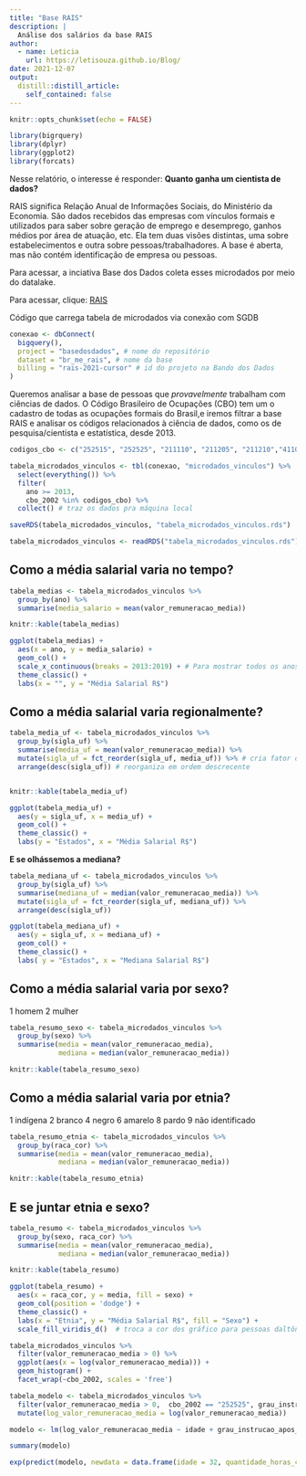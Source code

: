 ```yaml
---
title: "Base RAIS"
description: |
  Análise dos salários da base RAIS
author:
  - name: Leticia
    url: https://letisouza.github.io/Blog/
date: 2021-12-07
output:
  distill::distill_article:
    self_contained: false
---
```


```r
knitr::opts_chunk$set(echo = FALSE)
```

```r
library(bigrquery)
library(dplyr)
library(ggplot2)
library(forcats)
```

Nesse relatório, o interesse é responder: **Quanto ganha um cientista de dados?**

RAIS significa Relação Anual de Informações Sociais, do Ministério da Economia. São dados recebidos das empresas com vínculos formais e utilizados para saber sobre geração de emprego e desemprego, ganhos médios por área de atuação, etc. Ela tem duas visões distintas, uma sobre estabelecimentos e outra sobre pessoas/trabalhadores. A base é aberta, mas não contém identificação de empresa ou pessoas. 


Para acessar, a inciativa Base dos Dados coleta esses microdados por meio do datalake.

Para acessar, clique: [RAIS](https://basedosdados.org/dataset/br-me-rais)



Código que carrega tabela de microdados via conexão com SGDB

```r
conexao <- dbConnect(
  bigquery(),
  project = "basedosdados", # nome do repositório
  dataset = "br_me_rais", # nome da base
  billing = "rais-2021-cursor" # id do projeto na Bando dos Dados
)
```


Queremos analisar a base de pessoas que _provavelmente_ trabalham com ciências de dados. O Código Brasileiro de Ocupações (CBO) tem um o cadastro de todas as ocupações formais do Brasil,e iremos filtrar a base RAIS e analisar os códigos relacionados à ciência de dados, como os de pesquisa/cientista e estatística, desde 2013.


```r
codigos_cbo <- c("252515", "252525", "211110", "211205", "211210","411035", "131120","211215")

tabela_microdados_vinculos <- tbl(conexao, "microdados_vinculos") %>%
  select(everything()) %>% 
  filter(
    ano >= 2013,
    cbo_2002 %in% codigos_cbo) %>% 
  collect() # traz os dados pra máquina local

saveRDS(tabela_microdados_vinculos, "tabela_microdados_vinculos.rds")

```

```r
tabela_microdados_vinculos <- readRDS("tabela_microdados_vinculos.rds")
```



## **Como a média salarial varia no tempo?**

```r
tabela_medias <- tabela_microdados_vinculos %>% 
  group_by(ano) %>% 
  summarise(media_salario = mean(valor_remuneracao_media))

knitr::kable(tabela_medias)

ggplot(tabela_medias) +
  aes(x = ano, y = media_salario) +
  geom_col() +
  scale_x_continuous(breaks = 2013:2019) + # Para mostrar todos os anos
  theme_classic() +
  labs(x = "", y = "Média Salarial R$")
```


## **Como a média salarial varia regionalmente?**

```r
tabela_media_uf <- tabela_microdados_vinculos %>% 
  group_by(sigla_uf) %>% 
  summarise(media_uf = mean(valor_remuneracao_media)) %>% 
  mutate(sigla_uf = fct_reorder(sigla_uf, media_uf)) %>% # cria fator ordenado relativo à média
  arrange(desc(sigla_uf)) # reorganiza em ordem descrecente


knitr::kable(tabela_media_uf)

ggplot(tabela_media_uf) +
  aes(y = sigla_uf, x = media_uf) +
  geom_col() +
  theme_classic() +
  labs(y = "Estados", x = "Média Salarial R$")

```

**E se olhássemos a mediana?**

```r
tabela_mediana_uf <- tabela_microdados_vinculos %>% 
  group_by(sigla_uf) %>% 
  summarise(mediana_uf = median(valor_remuneracao_media)) %>% 
  mutate(sigla_uf = fct_reorder(sigla_uf, mediana_uf)) %>%
  arrange(desc(sigla_uf)) 

ggplot(tabela_mediana_uf) +
  aes(y = sigla_uf, x = mediana_uf) +
  geom_col() +
  theme_classic() +
  labs( y = "Estados", x = "Mediana Salarial R$")
```


## **Como a média salarial varia por sexo?**

1 homem
2 mulher
```r
tabela_resumo_sexo <- tabela_microdados_vinculos %>% 
  group_by(sexo) %>% 
  summarise(media = mean(valor_remuneracao_media),
            mediana = median(valor_remuneracao_media))

knitr::kable(tabela_resumo_sexo)
```

## **Como a média salarial varia por etnia?**

1 indígena
2 branco
4 negro
6 amarelo
8 pardo
9 não identificado

```r
tabela_resumo_etnia <- tabela_microdados_vinculos %>% 
  group_by(raca_cor) %>% 
  summarise(media = mean(valor_remuneracao_media),
            mediana = median(valor_remuneracao_media))

knitr::kable(tabela_resumo_etnia)
```




## **E se juntar etnia e sexo?**

```r
tabela_resumo <- tabela_microdados_vinculos %>% 
  group_by(sexo, raca_cor) %>% 
  summarise(media = mean(valor_remuneracao_media),
            mediana = median(valor_remuneracao_media))

knitr::kable(tabela_resumo)

ggplot(tabela_resumo) +
  aes(x = raca_cor, y = media, fill = sexo) +
  geom_col(position = 'dodge') +
  theme_classic() +
  labs(x = "Etnia", y = "Média Salarial R$", fill = "Sexo") +
  scale_fill_viridis_d()  # troca a cor dos gráfico para pessoas daltônicas
```


```r
tabela_microdados_vinculos %>% 
  filter(valor_remuneracao_media > 0) %>% 
  ggplot(aes(x = log(valor_remuneracao_media))) +
  geom_histogram() +
  facet_wrap(~cbo_2002, scales = 'free')

tabela_modelo <- tabela_microdados_vinculos %>% 
  filter(valor_remuneracao_media > 0,  cbo_2002 == "252525", grau_instrucao_apos_2005 != "1") %>% # cbo: Analista financeiro
  mutate(log_valor_remuneracao_media = log(valor_remuneracao_media))

modelo <- lm(log_valor_remuneracao_media ~ idade + grau_instrucao_apos_2005 + sexo*raca_cor + indicador_portador_deficiencia + tamanho_estabelecimento + quantidade_horas_contratadas, tabela_modelo)

summary(modelo)

exp(predict(modelo, newdata = data.frame(idade = 32, quantidade_horas_contratadas = 40, grau_instrucao_apos_2005 = "10", sexo = "2", raca_cor = "6", indicador_portador_deficiencia = 0, tamanho_estabelecimento = "10")))
```


